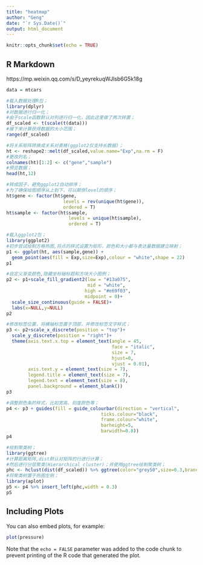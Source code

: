 ```yaml
---
title: "heatmap"
author: "Geng"
date: "`r Sys.Date()`"
output: html_document
---
```


```r
knitr::opts_chunk$set(echo = TRUE)
```

## R Markdown

https://mp.weixin.qq.com/s/D_yeyrekuqWJlsb6G5k18g
```r
data = mtcars

#载入数据处理R包；
library(dplyr)
#对数据进行归一化；
#由于scale函数默认对列进行归一化，因此这里做了两次转置；
df_scaled <- t(scale(t(data)))
#接下来计算获得数据的大小范围；
range(df_scaled)

#将关系矩阵转换成关系对表格(ggplot2仅支持长数据)；
ht <- reshape2::melt(df_scaled,value.name="Exp",na.rm = F)
#更改列名；
colnames(ht)[1:2] <- c("gene","sample")
#预览数据；
head(ht,12)

#转成因子，避免ggplot2自动排序；
#为了确保绘图顺序从上到下，可以颠倒level的顺序；
ht$gene <- factor(ht$gene,
                     levels = rev(unique(ht$gene)),
                     ordered = T)
ht$sample <- factor(ht$sample,
                       levels = unique(ht$sample),
                       ordered = T)

#载入ggplot2包；
library(ggplot2)
#初步尝试绘制方格热图,将点的样式设置为矩形，颜色和大小都与表达量数据建立映射；
p1 <- ggplot(ht, aes(sample,gene)) +
  geom_point(aes(fill = Exp,size=Exp),colour = "white",shape = 22)
p1

#自定义渐变颜色,隐藏坐标轴标题和方块大小图例；
p2 <- p1+scale_fill_gradient2(low = "#13a075",
                              mid = "white",
                             high = "#e69f03",
                             midpoint = 0)+
  scale_size_continuous(guide = FALSE)+
  labs(x=NULL,y=NULL)
p2

#修改标签位置，将横轴标签置于顶部，并修改标签文字样式；
p3 <- p2+scale_x_discrete(position = "top")+
  scale_y_discrete(position = "right")+
  theme(axis.text.x.top = element_text(angle = 45,
                                       face = "italic",
                                       size = 7,
                                       hjust=0,
                                       vjust = 0.01),
        axis.text.y = element_text(size = 7),
        legend.title = element_text(size = 7),
        legend.text = element_text(size = 8),
        panel.background = element_blank())
p3

#调整颜色条的样式，比如宽高、刻度颜色等；
p4 <- p3 + guides(fill = guide_colourbar(direction = "vertical",
                                   ticks.colour="black",
                                   frame.colour="white",
                                   barheight=5,
                                   barwidth=0.8))
p4

#绘制聚类树；
library(ggtree)
#计算距离矩阵,dist默认对矩阵的行进行计算；
#然后进行分层聚类(Hierarchical cluster)；并使用ggtree绘制聚类树；
phc <- hclust(dist(df_scaled)) %>% ggtree(color="grey50",size=0.3,branch.length= 'none')
#将聚类树置于热图左侧；
library(aplot)
p5 <- p4 %>% insert_left(phc,width = 0.3)
p5
```

## Including Plots

You can also embed plots, for example:

```r
plot(pressure)
```

Note that the `echo = FALSE` parameter was added to the code chunk to prevent printing of the R code that generated the plot.
